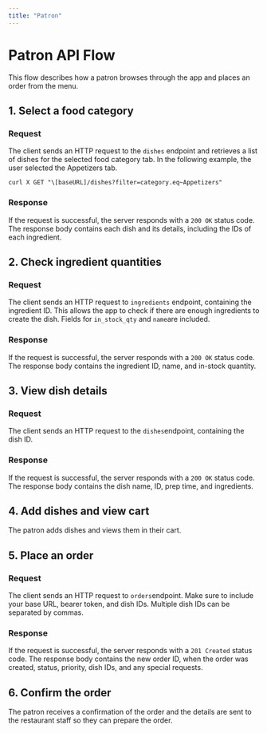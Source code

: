```yaml
---
title: "Patron"
---
```


# Patron API Flow

This flow describes how a patron browses through the app and places an order from the menu.

## 1. Select a food category

### Request

The client sends an HTTP request to the `dishes` endpoint and retrieves a list of dishes for the selected food category tab. In the following example, the user selected the Appetizers tab.


```
curl X GET "\[baseURL]/dishes?filter=category.eq~Appetizers"
```

### Response

If the request is successful, the server responds with a `200 OK` status code. The response body contains each dish and its details, including the IDs of each ingredient.

## 2. Check ingredient quantities

### Request

The client sends an HTTP request to `ingredients` endpoint, containing the ingredient ID. This allows the app to check if there are enough ingredients to create the dish. Fields for `in_stock_qty` and `name`are included.

### Response

If the request is successful, the server responds with a `200 OK` status code. The response body contains the ingredient ID, name, and in-stock quantity.

## 3. View dish details

### Request

The client sends an HTTP request to the `dishes`endpoint, containing the dish ID.

### Response

If the request is successful, the server responds with a `200 OK` status code. The response body contains the dish name, ID, prep time, and ingredients.

## 4. Add dishes and view cart

The patron adds dishes and views them in their cart.

## 5. Place an order

### Request

The client sends an HTTP request to `orders`endpoint. Make sure to include your base URL, bearer token, and dish IDs. Multiple dish IDs can be separated by commas.

### Response

If the request is successful, the server responds with a `201 Created` status code. The response body contains the new order ID, when the order was created, status, priority, dish IDs, and any special requests.

## 6. Confirm the order

The patron receives a confirmation of the order and the details are sent to the restaurant staff so they can prepare the order.